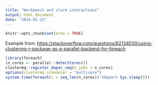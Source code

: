 ```yaml
---
title: "Workbench and slurm interactions"
output: html_document
date: "2024-01-23"
---
```


```r
knitr::opts_chunk$set(echo = TRUE)
```

Example from: <https://stackoverflow.com/questions/62134030/using-clustermq-r-package-as-a-parallel-backend-for-foreach> 

```r
library(foreach)
(n_cores <- parallel::detectCores())
clustermq::register_dopar_cmq(n_jobs = n_cores)
options(clustermq.scheduler = "multicore")
system.time(foreach(i = seq_len(n_cores)) %dopar% Sys.sleep(5))
```




```r

```




```r

```




```r

```






